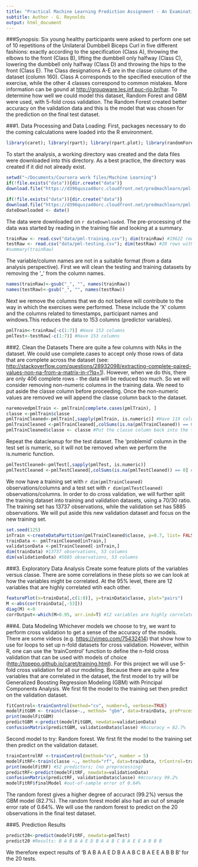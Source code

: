 ```yaml
---
title: "Practical Machine Learning Prediction Assignment - An Examination of How Well Exercises Were Performed"
subtitle: Author - G. Reynolds
output: html_document
---
```


###Synopsis:
Six young healthy participants were asked to perform one set of 10 repetitions of the Unilateral Dumbbell Biceps Curl in five different fashions: exactly according to the specification (Class A), throwing the elbows to the front (Class B), lifting the dumbbell only halfway (Class C), lowering the dumbbell only halfway (Class D) and throwing the hips to the front (Class E). The Class designations A-E are in the classe column of the dataset (column 160). Class A corresponds to the specified execution of the exercise, while the other 4 classes correspond to common mistakes. More information can be gound at <http://groupware.les.inf.puc-rio.br/har>. To determine how well we could model this dataset, Random Forest and GBM were used, with 5-fold cross validation. The Random Forest created better accuracy on the validation data and this is the model that was chosen for the prediction on the final test dataset.

###1. Data Processing and Data Loading:
First, packages necessary to do the coming calculations were loaded into the R environment.
```r
library(caret); library(rpart); library(rpart.plot); library(randomForest); library(corrplot)
```
To start the analysis, a working directory was created and the data files were downloaded into this directory. As a best practice, the directory was created if it did not already exist.
```r
setwd("~/Documents/Coursera work files/Machine Learning") 
if(!file.exists("data")){dir.create("data")}
download.file("https://d396qusza40orc.cloudfront.net/predmachlearn/pml-training.csv", destfile= "data/pml-training.csv", method = "curl") #Use the curl method https downloads under the Macintosh environment

if(!file.exists("data")){dir.create("data")}
download.file("https://d396qusza40orc.cloudfront.net/predmachlearn/pml-testing.csv", destfile= "data/pml-testing.csv", method = "curl")
dateDownloaded <- date()
```
The data were downloaded on `r dateDownloaded`. The pre-processing of the data was started by reading in the training file and looking at a summary.

```r
trainRaw <- read.csv("data/pml-training.csv"); dim(trainRaw) #19622 rows with 160 columns of data 
testRaw <- read.csv("data/pml-testing.csv"); dim(testRaw) #20 rows with 160 columns of data
#summary(trainRaw) 
```
The variable/column names are not in a suitable format (from a data analysis perspective). First we will clean the testing and training datasets by removing the '_' from the column names.
```r
names(trainRaw)<-gsub("_", "", names(trainRaw)) 
names(testRaw)<-gsub("_", "", names(testRaw)) 
```
Next we remove the columns that we do not believe will contribute to the way in which the exercises were performed. These include the 'X' column and the columns related to timestamps, participant names and windows.This reduces the data to 153 columns (predictor variables).
```r
pmlTrain<-trainRaw[-c(1:7)] #Have 153 columns
pmlTest<-testRaw[-c(1:7)] #Have 153 columns
```
###2. Clean the Datasets 
There are quite a few columns with NAs in the dataset. We could use complete.cases to accept only those rows of data that are complete across the dataset (see: <http://stackoverflow.com/questions/28932098/extracting-complete-paired-values-non-na-from-a-matrix-in-r?lq=1>). However, when we do this, there are only 406 complete rows - the data will be reduced too much. So we will consider removing non-numeric columns in the training data. We need to put aside the classe column before proceeding. Once the non-numeric values are removed we will append the classe column back to the dataset. 
```r
naremovedpmlTrain <- pmlTrain[complete.cases(pmlTrain), ] 
classe <-pmlTrain$classe
pmlTrainCleaned<-pmlTrain[,sapply(pmlTrain, is.numeric)] #Have 119 columns
pmlTrainCleaned <-pmlTrainCleaned[,colSums(is.na(pmlTrainCleaned)) == 0] #52 columns
pmlTrainCleaned$classe <- classe #Put the classe column back into the training set
```
Repeat the datacleanup for the test dataset. The 'problemid' column in the test set is numeric, so it will not be removed when we perform the is.numeric function.
```r
pmlTestCleaned<-pmlTest[,sapply(pmlTest, is.numeric)]
pmlTestCleaned <-pmlTestCleaned[,colSums(is.na(pmlTestCleaned)) == 0] #53 columns
```
We now have a training set with `r dim(pmlTrainCleaned)` observations/columns and a test set with `r dim(pmlTestCleaned)` observations/columns.
In order to do cross validation, we will further split the training dataset into training and validation datasets, using a 70/30 ratio. The training set has 13737 observations, while the validation set has 5885 observations. We will put aside this new validation dataset and focus on the new training set.

```r
set.seed(125)
inTrain <-createDataPartition(pmlTrainCleaned$classe, p=0.7, list= FALSE)
trainData <- pmlTrainCleaned[inTrain,]
validationData <-pmlTrainCleaned[-inTrain,]
dim(trainData) #13737 observations, 53 columns
dim(validationData) #5885 observations, 53 columns
```
###3. Exploratory Data Analysis
Create some feature plots of the variables versus classe. There are some correlations in these plots so we can look at how the variables might be correlated. At the 95% level, there are 12 variables that are highly correlated wtih each other.

```r
featurePlot(x=trainData[,c(1:8)], y=trainData$classe, plot="pairs")
M <-abs(cor(trainData[,-53]))
diag(M) <-0
corrOutput<-which(M>0.95, arr.ind=T) #12 variables are highly correlated w/ each other
```
###4. Data Modeling
Whichever models we choose to try, we want to perform cross validation to get a sense of the accuracy of the models. There are some videos (e.g. <https://vimeo.com/75432414>) that show how to use for loops to set up n-fold datasets for cross validation. However, within R, one can use the 'trainControl' function to define the n-fold cross validation that can be used with models of choice (<http://topepo.github.io/caret/training.html>). For this project we will use 5-fold cross validation for all our modeling. Because there are quite a few variables that are correlated in the dataset, the first model to try will be Generalized Boosting Regression Modeling (GBM) with Principal Components Analysis. We first fit the model to the training set then predict on the validation dataset. 
```r
fitControl<-trainControl(method="cv", number=5, verbose=TRUE)
modelFitGBM <- train(classe~., method= "gbm", data=trainData, preProcess=c("pca"), trControl = fitControl, verbose=FALSE) #150 trees were used
print(modelFitGBM)
predictGBM <-predict(modelFitGBM, newdata=validationData)
confusionMatrix(predictGBM, validationData$classe) #Accuracy = 82.7%
```
Second model to try: Random forest. 
We first fit the model to the training set then predict on the validation dataset. 
```r
trainControlRF <-trainControl(method="cv", number = 5)
modelFitRF<-train(classe ~., method="rf", data=trainData, trControl=trainControlRF, verbose=FALSE)
print(modelFitRF) #52 predictors; (no preprocessing)
predictRF<-predict(modelFitRF, newdata=validationData)
confusionMatrix(predictRF, validationData$classe) #Accuracy 99.2%
modelFitRF$finalModel #out-of-sample error of 0.64%
```
The random forest gives a higher degree of accuract (99.2%) versus the GBM model (82.7%). The random forest model also had an out of smaple error rate of 0.64%. We will use the random forest to predict on the 20 observations in the final test dataset.

###5. Prediction Results
```r
predict20<-predict(modelFitRF, newdata=pmlTest)
predict20 #Results: B A B A A E D B A A B C B A E E A B B B
```
We therefore expect results of 'B A B A A E D B A A B C B A E E A B B B' for the 20 tests. 